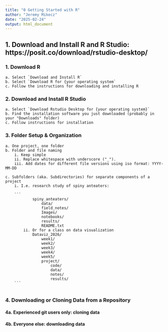 ---
title: "0 Getting Started with R"
author: "Jeremy Mikecz"
date: "2025-02-24"
output: html_document
---

## 1. Download and Install R and R Studio: https://posit.co/download/rstudio-desktop/

### 1. Download R
    a. Select `Download and Install R`
    b. Select `Download R for {your operating system`
    c. Follow the instructions for downloading and installing R

### 2. Download and Install R Studio
    a. Select `Download Rstudio Desktop for {your operating system}`
	b. Find the installation software you just downloaded (probably in your "Downloads" folder)
    c. Follow instructions for installation

### 3. Folder Setup & Organization
	a. One project, one folder
	b. Folder and file naming
	    i. Keep simple
		ii. Replace whitespace with underscore ("_").
		iii. Add dates for different file versions using iso format: YYYY-MM-DD
			
	c. Subfolders (aka. Subdirectories) for separate components of a project
		i. I.e. research study of spiny anteaters:
		
		```
				spiny_anteaters/
					data/
					field_notes/
					Images/
					notebooks/
					results/
					README.txt
			ii. Or for a class on data visualization
				Dataviz_2026/
					week1/
					week2/
					week3/
					week4/
					week5/
					project/
						code/
						data/
						notes/
						results/
		```
						
### 4. Downloading or Cloning Data from a Repository


#### 4a. Experienced git users only: cloning data


#### 4b. Everyone else: downloading data
	
		
